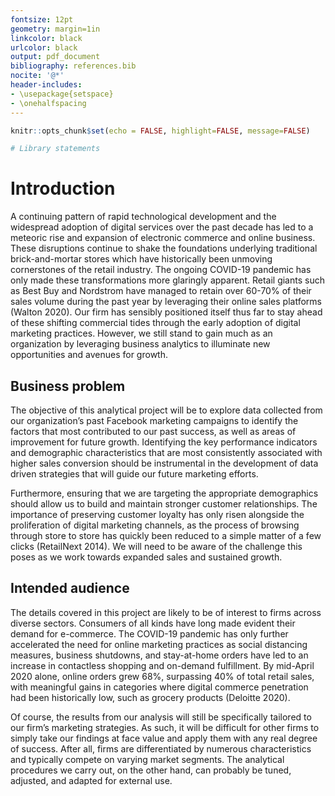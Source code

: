 ---
fontsize: 12pt
geometry: margin=1in
linkcolor: black
urlcolor: black
output: pdf_document
bibliography: references.bib 
nocite: '@*'
header-includes:
- \usepackage{setspace}
- \onehalfspacing
---

```{r setup1, include=FALSE}
knitr::opts_chunk$set(echo = FALSE, highlight=FALSE, message=FALSE)
```

```{r}
# Library statements
```

# Introduction
A continuing pattern of rapid technological development and the widespread adoption of digital services over the past decade has led to a meteoric rise and expansion of electronic commerce and online business. These disruptions continue to shake the foundations underlying traditional brick-and-mortar stores which have historically been unmoving cornerstones of the retail industry. The ongoing COVID-19 pandemic has only made these transformations more glaringly apparent. Retail giants such as Best Buy and Nordstrom have managed to retain over 60-70% of their sales volume during the past year by leveraging their online sales platforms (Walton 2020). Our firm has sensibly positioned itself thus far to stay ahead of these shifting commercial tides through the early adoption of digital marketing practices. However, we still stand to gain much as an organization by leveraging business analytics to illuminate new opportunities and avenues for growth.

## Business problem
The objective of this analytical project will be to explore data collected from our organization’s past Facebook marketing campaigns to identify the factors that most contributed to our past success, as well as areas of improvement for future growth. Identifying the key performance indicators and demographic characteristics that are most consistently associated with higher sales conversion should be instrumental in the development of data driven strategies that will guide our future marketing efforts.
\newline

Furthermore, ensuring that we are targeting the appropriate demographics should allow us to build and maintain stronger customer relationships. The importance of preserving customer loyalty has only risen alongside the proliferation of digital marketing channels, as the process of browsing through store to store has quickly been reduced to a simple matter of a few clicks (RetailNext 2014). We will need to be aware of the challenge this poses as we work towards expanded sales and sustained growth.

## Intended audience
The details covered in this project are likely to be of interest to firms across diverse sectors. Consumers of all kinds have long made evident their demand for e-commerce. The COVID-19 pandemic has only further accelerated the need for online marketing practices as social distancing measures, business shutdowns, and stay-at-home orders have led to an increase in contactless shopping and on-demand fulfillment. By mid-April 2020 alone, online orders grew 68%, surpassing 40% of total retail sales, with meaningful gains in categories where digital commerce penetration had been historically low, such as grocery products (Deloitte 2020).
\newline

Of course, the results from our analysis will still be specifically tailored to our firm’s marketing strategies. As such, it will be difficult for other firms to simply take our findings at face value and apply them with any real degree of success. After all, firms are differentiated by numerous characteristics and typically compete on varying market segments. The analytical procedures we carry out, on the other hand, can probably be tuned, adjusted, and adapted for external use.